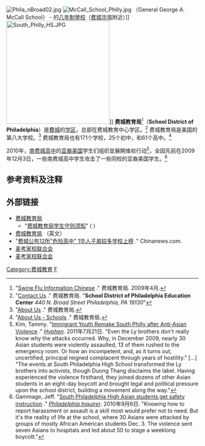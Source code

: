 {{Infobox university
 | name                   = 费城教育局
 | name_en = School District of Philadelphia
 | motto                  = 
 | logo                   = 
 | logo_size              = 350
 | type                   = [[Public_school_(government_funded)|Public]]
 | grades                 = [[Pre-K|Pre-K]]–[[Twelfth_grade|12]]
 | established            = {{start date and age|1818}}
 | closed                 = 
 | country                = United States
 | location               = 440 N. Broad St.<br>[[Philadelphia,_Pennsylvania|Philadelphia, Pennsylvania]] 19130
 | superintendent         = William R. Hite, Jr., Ed.D.<ref>{{cite web
|url= http://www.philly.com/philly/education/20140717_District_publishes_employee_salaries.html |title= District publishes employee salaries |author=Solomon Leach |work=The Daily News |date=July 17, 2014}}</ref>
 | chair_of_the_board     = Joyce Wilkerson,<ref>{{cite web
|url= https://www.philasd.org/about/our-leadership/chief-of-academic-support/ |title= About, Our Leadership|access-date=July 23, 2018}}</ref>
 | schools                = 339 (2018–2019)<ref name="dashboards.philasd.org">{{cite web
|url= https://dashboards.philasd.org/extensions/philadelphia/index.html#/ |title= School Profiles, District View, General Information|access-date=July 23, 2018}}</ref>
 | budget                 = $3.0 billion (2018)<ref>{{cite web |title= FY2018-19 Consolidated Budget |url= https://cdn.philasd.org/offices/budget/Consolidated%20Book_Final%20Web.pdf|publisher=School District of Philadelphia |access-date=July 23, 2018}}</ref>
 | us_nces_district_id    = {{NCES District ID|4218990|district_name=School District of Philadelphia|access_date=June 2, 2012|ref_name=nces_dist}}
 | coordinates            = {{Coord|39.960752|N|75.162646|W|region:US_type:edu|format=dms|display=inline,title}}
 | students               = 202,538 (2018–2019)<ref name="dashboards.philasd.org"/>
 | teachers               = 
 | staff                  = 18,299 (July 1, 2018)<ref>{{cite web
|url= https://www.philasd.org/performance/programsservices/open-data/ |title= District Performance Office, Open Data|access-date=July 23, 2018}}</ref>
 | conference             = 
 | school_board           = Board of Education<ref>{{cite web
|url= https://www.philasd.org/schoolboard/ |title= Board of Education|access-date=July 23, 2018}}</ref>
 | free_label             = Teachers union
 | free_text              = Pennsylvania Federation of Teachers (PFT)<ref>{{Cite web|url=http://pa.aft.org/|title=AFT Pennsylvania|website=pa.aft.org}}</ref>
 | website                = {{url|www.philasd.org}}
}}
[[File:Phila_nBroad02.jpg|thumb]]
[[File:McCall_School_Philly.jpg|thumb]]<!--汉名来源： http://meetingmccall.squarespace.com/welcome-zh/ -->（General George A. McCall School） - {{link-en|Society Hill|Society Hill, Philadelphia|Society Hill}}的[[八年制學校|八年制學校]]（[[费城华埠|费城华埠]]附近）]]
[[File:South_Philly_HS.JPG|270px]]]]
'''费城教育局'''<ref>"[http://www.phila.k12.pa.us/swine_flu/SDP%20Swine%20Flu%20Fact%20Sheet-Chinese.pdf Swine Flu Information Chinese] {{Wayback|url=http://www.phila.k12.pa.us/swine_flu/SDP%20Swine%20Flu%20Fact%20Sheet-Chinese.pdf |date=20160304082053 }}." 费城教育局. 2009年4月.</ref>（'''School District of Philadelphia'''）是[[費城|費城]]的[[学区|学区]]，总部在费城教育中心学区。<ref>"[http://www.philasd.org/contact/ Contact Us] {{Wayback|url=http://www.philasd.org/contact/ |date=20170726100434 }}." 费城教育局. "'''School District of Philadelphia Education Center''' ''440 N. Broad Street Philadelphia, PA 19130''"</ref> 费城教育局是美国的第八大学校。<ref>"[http://www.philasd.org/about/ About Us] {{Wayback|url=http://www.philasd.org/about/ |date=20210419071934 }}." 费城教育局.</ref> 费城教育局也有171个学校，25个初中，和61个高中。<ref>"[http://www.philasd.org/about/#schools About Us - Schools] {{Wayback|url=http://www.philasd.org/about/#schools |date=20210419071934 }}." 费城教育局.</ref>

2010年，[[南费城高中|南费城高中]]的[[亚裔美国人|亚裔美国]]学生们组织並展開维权行动<ref>Kim, Tammy. "[http://www.hyphenmagazine.com/blog/archive/2011/07/immigrant-youth-remake-south-philly-after-anti-asian-violence Immigrant Youth Remake South Philly after Anti-Asian Violence] {{Wayback|url=http://www.hyphenmagazine.com/blog/archive/2011/07/immigrant-youth-remake-south-philly-after-anti-asian-violence |date=20130509172153 }}." ''[[Hyphen_(magazine)|Hyphen]]''. 2011年7月21日. "Even the Ly brothers don't really know why the attacks occurred. Why, in December 2009, nearly 30 Asian students were violently assaulted, 13 of them rushed to the emergency room. Or how an incompetent, and, as it turns out, uncertified, principal reigned complacent through years of hostility." [...] "The events at South Philadelphia High School transformed the Ly brothers into activists, though Duong Thang disclaims the label. Having experienced the violence firsthand, they joined dozens of other Asian students in an eight-day boycott and brought legal and political pressure upon the school district, building a movement along the way."</ref>，全因先前在2009年12月3日，一些南费城高中学生攻击了一些同校的亚裔美国学生。<ref>Gammage, Jeff. "[http://articles.philly.com/2010-09-06/news/24999158_1_asian-students-south-philadelphia-high-school South Philadelphia High Asian students get safety instruction] {{Wayback|url=http://articles.philly.com/2010-09-06/news/24999158_1_asian-students-south-philadelphia-high-school |date=20120927231932 }}." ''[[Philadelphia_Inquirer|Philadelphia Inquirer]]''. 2010年9月6日. "Knowing how to report harassment or assault is a skill most would prefer not to need. But it's the reality of life at the school, where 30 Asians were attacked by groups of mostly African American students Dec. 3. The violence sent seven Asians to hospitals and led about 50 to stage a weeklong boycott."</ref>

== 参考资料及注释 ==
{{reflist}}

== 外部链接 ==
{{Commons cat|School District of Philadelphia}}
* [https://web.archive.org/web/20110307204855/http://webgui.phila.k12.pa.us/offices/l/language/chinese 费城教育局] {{zh icon}}
** "[https://webapps.philasd.org/stor/Code_of_Student_Conduct_Chinese.pdf 费城教育局学生守则须知]" ( {{WebCite|url=https://www.webcitation.org/6aFo7pWlH?url=https://webapps.philasd.org/stor/Code_of_Student_Conduct_Chinese.pdf |date=20150724054445 |dateformat=iso }}) {{zh icon}}
* [http://www.phila.k12.pa.us/ 费城教育局] {{Wayback|url=http://www.phila.k12.pa.us/ |date=20171023064414 }} （英文）
* "[http://www.chinanews.com/hr/2011/10-26/3415200.shtml 费城公布12所"危险高中" 1华人子弟较多学校上榜] {{Wayback|url=http://www.chinanews.com/hr/2011/10-26/3415200.shtml |date=20190608101545 }}." Chinanews.com.
* [https://web.archive.org/web/20151208110050/http://meetingmccall.squarespace.com/welcome-zh/  麦考家校联合会] {{zh icon}}<!--Old URL/旧: http://meetingmccall.com/chinese-zh/ -->
* [https://web.archive.org/web/20151208100416/http://meetingmccall.squarespace.com/ 麦考家校联合会] {{en}}<!--Old URL/旧: http://meetingmccall.com/HOME.html -->
[[Category:费城教育|Category:费城教育]]
[[Category:美国的学区|F]]